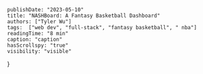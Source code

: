     publishDate: "2023-05-10"
    title: "NASHBoard: A Fantasy Basketball Dashboard"
    authors: ["Tyler Wu"]
    tags:  ["web dev", "full-stack", "fantasy basketball", " nba"]
    readingTime: "8 min"
    caption: "caption"
    hasScrollspy: "true"
    visibility: "visible"
}


